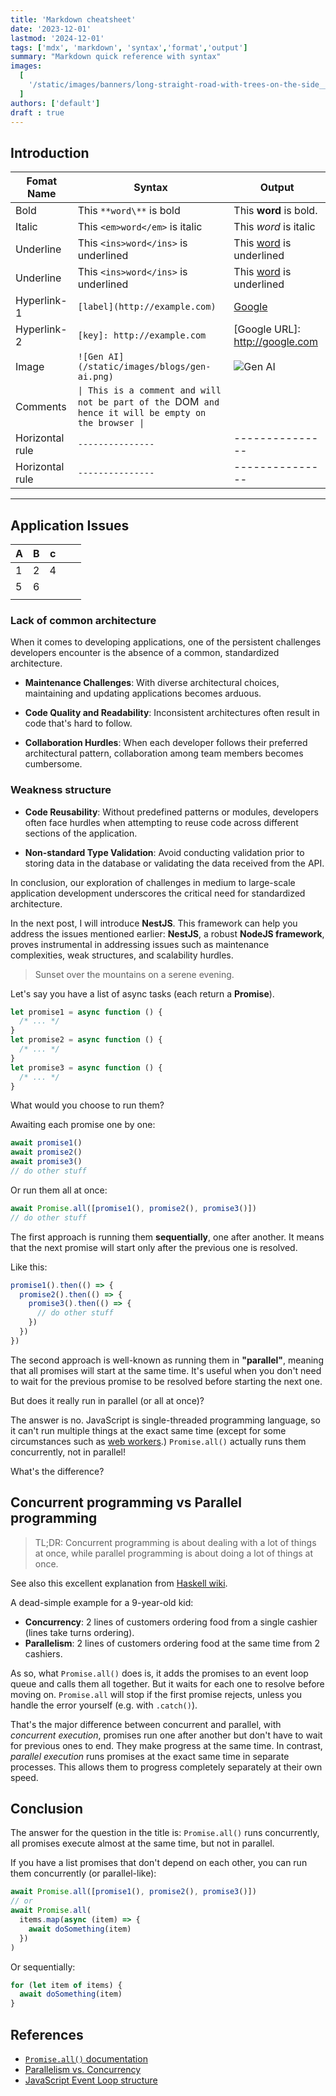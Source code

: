 ```yaml
---
title: 'Markdown cheatsheet'
date: '2023-12-01'
lastmod: '2024-12-01'
tags: ['mdx', 'markdown', 'syntax','format','output']
summary: "Markdown quick reference with syntax"
images:
  [
    '/static/images/banners/long-straight-road-with-trees-on-the-side__karsten_wuerth__rafblRbne3o.jpeg',
  ]
authors: ['default']
draft : true
---
```


## Introduction

| **Fomat Name**         | **Syntax**                               | **Output**
| --------           | -------                              |-------
| Bold               | This `**word\**` is bold             |This **word** is bold.
| Italic             | This `<em>word</em>` is italic       |This <em>word</em> is italic
| Underline          | This `<ins>word</ins>` is underlined |This <ins>word</ins> is underlined 
| Underline          | This `<ins>word</ins>` is underlined |This <ins>word</ins> is underlined 
| Hyperlink-1        | `[label](http://example.com)`        |[Google](http://google.com)
| Hyperlink-2        | `[key]: http://example.com`          |[Google URL]: http://google.com
| Image              | `![Gen AI](/static/images/blogs/gen-ai.png)` |![Gen AI](/static/images/blogs/gen-ai.png)
| Comments        | `\| This is a comment and will not be part of the `DOM` and hence it will be empty on the browser \|`         | |This is a comment and will not be part of the DOM  and hence it will be empty on the browser| | 
| Horizontal rule | `---------------`                       | ---------------
| Horizontal rule | `---------------`                       | ---------------

--------------------------------------------
[comment]::dsdsd
[comment]: # ( Happy reading! <Twemoji emoji="clinking-beer-mugs" /> )

## Application Issues

|  A |B   |c   |   |   |
|---|---|---|---|---|
|  1 |  2 | 4  |   |   |
|   5| 6  |   |   |   |
|   |   |   |   |   |


### Lack of common architecture

When it comes to developing applications, one of the persistent challenges developers encounter is the absence of a common, standardized architecture.

- **Maintenance Challenges**: With diverse architectural choices, maintaining and updating applications becomes arduous.

- **Code Quality and Readability**: Inconsistent architectures often result in code that's hard to follow.

- **Collaboration Hurdles**: When each developer follows their preferred architectural pattern, collaboration among team members becomes cumbersome.

### Weakness structure

- **Code Reusability**: Without predefined patterns or modules, developers often face hurdles when attempting to reuse code across different sections of the application.

- **Non-standard Type Validation**: Avoid conducting validation prior to storing data in the database or validating the data received from the API.

In conclusion, our exploration of challenges in medium to large-scale application development underscores the critical need for standardized architecture.

In the next post, I will introduce **NestJS**. This framework can help you address the issues mentioned earlier: **NestJS**, a robust **NodeJS framework**, proves instrumental in addressing issues such as maintenance complexities, weak structures, and scalability hurdles.

> Sunset over the mountains on a serene evening.

Let's say you have a list of async tasks (each return a **Promise**).

```js:promises.js showLineNumbers
let promise1 = async function () {
  /* ... */
}
let promise2 = async function () {
  /* ... */
}
let promise3 = async function () {
  /* ... */
}
```

What would you choose to run them?

Awaiting each promise one by one:

```js showLineNumbers
await promise1()
await promise2()
await promise3()
// do other stuff
```

Or run them all at once:

```js showLineNumbers
await Promise.all([promise1(), promise2(), promise3()])
// do other stuff
```

The first approach is running them **sequentially**, one after another. It means that the next promise will start only after the previous one is resolved.

Like this:

```js:promise-hell.js showLineNumbers
promise1().then(() => {
  promise2().then(() => {
    promise3().then(() => {
      // do other stuff
    })
  })
})
```

The second approach is well-known as running them in **"parallel"**, meaning that all promises will start at the same time.
It's useful when you don't need to wait for the previous promise to be resolved before starting the next one.

But does it really run in parallel (or all at once)?

The answer is no. JavaScript is single-threaded programming language, so it can't run multiple things at the exact same time (except for some circumstances such as [web workers](https://developer.mozilla.org/en-US/docs/Web/API/Web_Workers_API/Using_web_workers).)
`Promise.all()` actually runs them concurrently, not in parallel!

What's the difference?

## Concurrent programming vs Parallel programming

> TL;DR: Concurrent programming is about dealing with a lot of things at once, while parallel programming is about doing a lot of things at once.

See also this excellent explanation from [Haskell wiki](https://wiki.haskell.org/Parallelism_vs._Concurrency).

A dead-simple example for a 9-year-old kid:

- **Concurrency**: 2 lines of customers ordering food from a single cashier (lines take turns ordering).
- **Parallelism**: 2 lines of customers ordering food at the same time from 2 cashiers.

As so, what `Promise.all()` does is, it adds the promises to an event loop queue and calls them all together.
But it waits for each one to resolve before moving on.
`Promise.all` will stop if the first promise rejects, unless you handle the error yourself (e.g. with `.catch()`).

That's the major difference between concurrent and parallel, with _concurrent execution_, promises run one after another but don't have to wait for previous ones to end. They make progress at the same time.
In contrast, _parallel execution_ runs promises at the exact same time in separate processes.
This allows them to progress completely separately at their own speed.

## Conclusion

The answer for the question in the title is: `Promise.all()` runs concurrently, all promises execute almost at the same time, but not in parallel.

If you have a list promises that don't depend on each other, you can run them concurrently (or parallel-like):

```js:concurrently.js showLineNumbers
await Promise.all([promise1(), promise2(), promise3()])
// or
await Promise.all(
  items.map(async (item) => {
    await doSomething(item)
  })
)
```

Or sequentially:

```js:sequentially.js showLineNumbers
for (let item of items) {
  await doSomething(item)
}
```

## References

- [`Promise.all()` documentation](https://developer.mozilla.org/en-US/docs/Web/JavaScript/Reference/Global_Objects/Promise/all)
- [Parallelism vs. Concurrency](https://wiki.haskell.org/Parallelism_vs._Concurrency)
- [JavaScript Event Loop structure](https://developer.mozilla.org/en-US/docs/Web/JavaScript/EventLoop)

